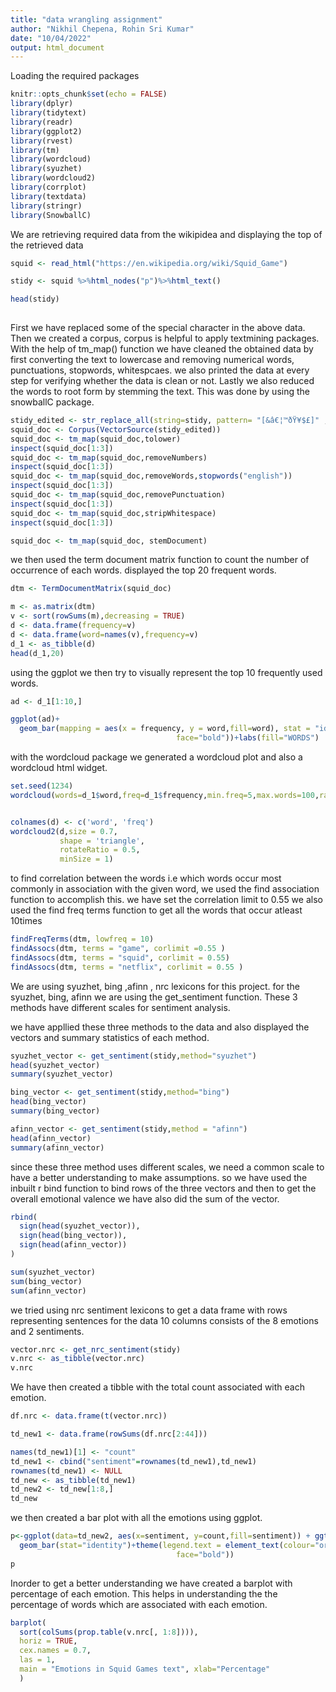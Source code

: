 ```yaml
---
title: "data wrangling assignment"
author: "Nikhil Chepena, Rohin Sri Kumar"
date: "10/04/2022"
output: html_document
---
```


Loading the required packages
```r
knitr::opts_chunk$set(echo = FALSE)
library(dplyr)
library(tidytext)
library(readr)
library(ggplot2)
library(rvest)
library(tm)
library(wordcloud)
library(syuzhet)
library(wordcloud2)
library(corrplot)
library(textdata)
library(stringr)
library(SnowballC)
```


We are retrieving required data from the wikipidea and displaying the top of the retrieved data

```r
squid <- read_html("https://en.wikipedia.org/wiki/Squid_Game")

stidy <- squid %>%html_nodes("p")%>%html_text()

head(stidy)
 
```

First we have replaced some of the special character in the above data.
Then we created a corpus, corpus is helpful to apply textmining packages. 
With the help of tm_map() function we have cleaned the obtained data by first converting the text to lowercase and removing numerical words, punctuations, stopwords, whitespcaes.  we also printed the data at every step for verifying whether the data is clean or not. 
Lastly we also reduced the words to root form by stemming the text. This was done by using the snowballC package.

```r
stidy_edited <- str_replace_all(string=stidy, pattern= "[&â€¦™ðŸ¥$£]" , replacement= " ")
squid_doc <- Corpus(VectorSource(stidy_edited))
squid_doc <- tm_map(squid_doc,tolower)
inspect(squid_doc[1:3])
squid_doc <- tm_map(squid_doc,removeNumbers)
inspect(squid_doc[1:3])
squid_doc <- tm_map(squid_doc,removeWords,stopwords("english"))
inspect(squid_doc[1:3])
squid_doc <- tm_map(squid_doc,removePunctuation)
inspect(squid_doc[1:3])
squid_doc <- tm_map(squid_doc,stripWhitespace)
inspect(squid_doc[1:3])

squid_doc <- tm_map(squid_doc, stemDocument)

```

we then used the term document matrix function to count the number of occurrence of each words.
displayed the top 20 frequent words.

```r
dtm <- TermDocumentMatrix(squid_doc)

m <- as.matrix(dtm)
v <- sort(rowSums(m),decreasing = TRUE)
d <- data.frame(frequency=v)
d <- data.frame(word=names(v),frequency=v)
d_1 <- as_tibble(d)
head(d_1,20)
```


using the ggplot we then try to visually represent the top 10 frequently used words.
```r

ad <- d_1[1:10,]

ggplot(ad)+
  geom_bar(mapping = aes(x = frequency, y = word,fill=word), stat = "identity")+ggtitle("10 Most Frequent words written in article")+xlab("FREQUENCY")+ylab("WORDS")+theme(legend.text = element_text(colour="orange", size=10, 
                                     face="bold"))+labs(fill="WORDS")

```

with the wordcloud package we generated a wordcloud plot and also a wordcloud html widget.

```r

set.seed(1234)
wordcloud(words=d_1$word,freq=d_1$frequency,min.freq=5,max.words=100,random.order=FALSE,rot.per=0.50,colors=brewer.pal(8,"Dark2"))


colnames(d) <- c('word', 'freq')
wordcloud2(d,size = 0.7,
           shape = 'triangle',
           rotateRatio = 0.5,
           minSize = 1)

```
to find correlation between the words i.e which words occur most commonly in association with the given word, we used the find association function to accomplish this. 
we have set the correlation limit to 0.55
we also used the find freq terms function to get all the words that occur atleast 10times

```r
findFreqTerms(dtm, lowfreq = 10)
findAssocs(dtm, terms = "game", corlimit =0.55 )
findAssocs(dtm, terms = "squid", corlimit = 0.55)
findAssocs(dtm, terms = "netflix", corlimit = 0.55 )

```

We are using syuzhet, bing ,afinn , nrc lexicons for this project.
for the syuzhet, bing, afinn we are using the get_sentiment function.
These 3 methods have different scales for sentiment analysis.

we have appllied these three methods to the data and also displayed the vectors and summary statistics of each method.

```r
syuzhet_vector <- get_sentiment(stidy,method="syuzhet")
head(syuzhet_vector)
summary(syuzhet_vector)

bing_vector <- get_sentiment(stidy,method="bing")
head(bing_vector)
summary(bing_vector)

afinn_vector <- get_sentiment(stidy,method = "afinn")
head(afinn_vector)
summary(afinn_vector)


```

since these three method uses different scales, we need a common scale to have a better understanding to make assumptions.
so we have used the inbuilt r bind function to bind rows of the three vectors and then to get the overall emotional valence we have also did the sum of the vector.

```r
rbind(
  sign(head(syuzhet_vector)),
  sign(head(bing_vector)),
  sign(head(afinn_vector))
)

sum(syuzhet_vector)
sum(bing_vector)
sum(afinn_vector)
```

we tried using nrc sentiment lexicons to get a data frame with rows representing sentences for the data 10 columns consists of the 8 emotions and 2 sentiments. 

```r
vector.nrc <- get_nrc_sentiment(stidy)
v.nrc <- as_tibble(vector.nrc)
v.nrc
``` 

We have then created a tibble with the total count associated with each emotion.

```r

df.nrc <- data.frame(t(vector.nrc))

td_new1 <- data.frame(rowSums(df.nrc[2:44]))

names(td_new1)[1] <- "count"
td_new1 <- cbind("sentiment"=rownames(td_new1),td_new1)
rownames(td_new1) <- NULL
td_new <- as_tibble(td_new1)
td_new2 <- td_new[1:8,]
td_new
```

we then created a bar plot with all the emotions using ggplot.

```r
p<-ggplot(data=td_new2, aes(x=sentiment, y=count,fill=sentiment)) + ggtitle("squid sentiments") +
  geom_bar(stat="identity")+theme(legend.text = element_text(colour="orange", size=10, 
                                     face="bold"))
p

```

Inorder to get a better understanding we have created a barplot with percentage of each emotion. This helps in understanding the the percentage of words which are associated with each emotion.
```r
barplot(
  sort(colSums(prop.table(v.nrc[, 1:8]))), 
  horiz = TRUE, 
  cex.names = 0.7, 
  las = 1, 
  main = "Emotions in Squid Games text", xlab="Percentage"
  ) 
```



